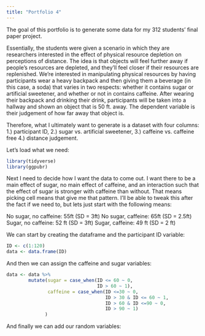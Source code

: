 ```yaml
---
title: "Portfolio 4"
---
```


The goal of this portfolio is to generate some data for my 312 students' final paper project.

Essentially, the students were given a scenario in which they are researchers interested in the effect of physical resource depletion on perceptions of distance. The idea is that objects will feel further away if people's resources are depleted, and they'll feel closer if their resources are replenished. We're interested in manipulating physical resources by having participants wear a heavy backpack and then giving them a beverage (in this case, a soda) that varies in two respects: whether it contains sugar or artificial sweetener, and whether or not in contains caffeine.  After wearing their backpack and drinking their drink, participants will be taken into a hallway and shown an object that is 50 ft. away. The dependent variable is their judgement of how far away that object is.

Therefore, what I ultimately want to generate is a dataset with four columns: 1.) participant ID, 2.) sugar vs. artificial sweetener, 3.) caffeine vs. caffeine free 4.) distance judgement.

Let's load what we need:

```r
library(tidyverse)
library(ggpubr)
```

Next I need to decide how I want the data to come out. I want there to be a main effect of sugar, no main effect of caffeine, and an interaction such that the effect of sugar is stronger with caffeine than without. That means picking cell means that give me that pattern. I'll be able to tweak this after the fact if we need to, but lets just start with the following means:

No sugar, no caffeine: 55ft (SD = 3ft)
No sugar, caffeine: 65ft (SD = 2.5ft)
Sugar, no caffeine: 52 ft (SD = 3ft)
Sugar, caffeine: 49 ft (SD = 2 ft)

We can start by creating the dataframe and the participant ID variable:

```r
ID <- c(1:120)
data <- data.frame(ID)
```

And then we can assign the caffeine and sugar variables:

```r
data <- data %>%
        mutate(sugar = case_when(ID <= 60 ~ 0,
                                 ID > 60 ~ 1),
               caffeine = case_when(ID <=30 ~ 0,
                                    ID > 30 & ID <= 60 ~ 1,
                                    ID > 60 & ID <=90 ~ 0,
                                    ID > 90 ~ 1)
              )
```

And finally we can add our random variables:

```r

```